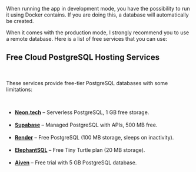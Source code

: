 

When running the app in development mode, you have the possibility to run it using Docker contains. If you are doing this, a database will automatically be created. 

When it comes with the production mode, I strongly recommend you to use a remote database. Here is a list of free services that you can use:

## Free Cloud PostgreSQL Hosting Services

<br/>
<p>These services provide free-tier PostgreSQL databases with some limitations:</p>
<br/>
<ul>
    <li><strong><a target="_blank" href="https://neon.tech">Neon.tech</a></strong> – Serverless PostgreSQL, 1 GB free storage.</li>
    <br/>
    <li><strong><a target="_blank" href="https://supabase.com">Supabase</a></strong> – Managed PostgreSQL with APIs, 500 MB free.</li>
    <br/>
    <li><strong><a target="_blank" href="https://render.com">Render</a></strong> – Free PostgreSQL (100 MB storage, sleeps on inactivity).</li>
    <br/>
    <li><strong><a target="_blank" href="https://www.elephantsql.com">ElephantSQL</a></strong> – Free Tiny Turtle plan (20 MB storage).</li>
    <br/>
    <li><strong><a target="_blank" href="https://aiven.io">Aiven</a></strong> – Free trial with 5 GB PostgreSQL database.</li>
    <br/>
</ul>
